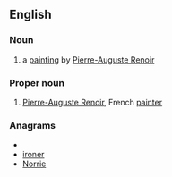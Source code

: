 ==English==

===Noun===
{{en-noun}}

# a [[painting]] by [[w:Pierre-Auguste Renoir|Pierre-Auguste Renoir]]

===Proper noun===
{{en-proper noun}}

# [[w:Pierre-Auguste Renoir|Pierre-Auguste Renoir]], French [[painter]]

===Anagrams===
* {{alphagram|einorr}}
* [[ironer#English|ironer]]
* [[Norrie#English|Norrie]]